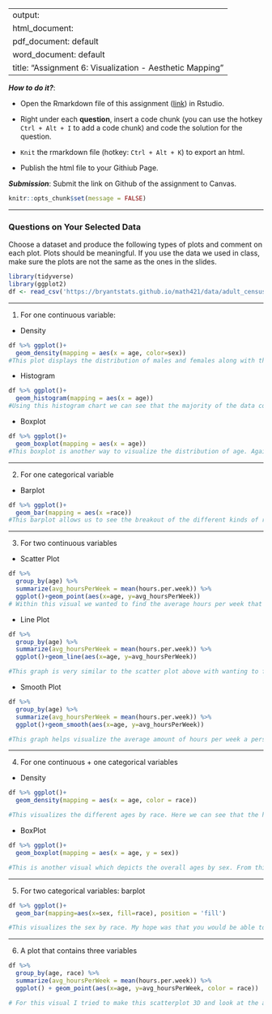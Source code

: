 
---
output: 
  html_document:
  pdf_document: default
  word_document: default
title: "Assignment 6: Visualization - Aesthetic Mapping"
---

***How to do it?***: 

- Open the Rmarkdown file of this assignment ([link](assignment6.Rmd)) in Rstudio. 

- Right under each **question**, insert  a code chunk (you can use the hotkey `Ctrl + Alt + I` to add a code chunk) and code the solution for the question. 

- `Knit` the rmarkdown file (hotkey: `Ctrl + Alt + K`) to export an html.  

-  Publish the html file to your Githiub Page. 

***Submission***: Submit the link on Github of the assignment to Canvas.

```r
knitr::opts_chunk$set(message = FALSE)
```

-------

### Questions on Your Selected Data

Choose a dataset and produce the following types of plots and comment on each plot. Plots should be meaningful. If you use the data we used in class, make sure the plots are not the same as the ones in the slides. 
```r
library(tidyverse)
library(ggplot2)
df <- read_csv('https://bryantstats.github.io/math421/data/adult_census.csv')
```

-------

1. For one continuous variable:

- Density
```r
df %>% ggplot()+
  geom_density(mapping = aes(x = age, color=sex))
#This plot displays the distribution of males and females along with their ages. Here we can see that their is a higher group of younger females than males. 
```

- Histogram 
```r
df %>% ggplot()+
  geom_histogram(mapping = aes(x = age))
#Using this histogram chart we can see that the majority of the data consists of people under 50 with the most being in their upper 30s. 
```

- Boxplot
```r
df %>% ggplot()+
  geom_boxplot(mapping = aes(x = age))
#This boxplot is another way to visualize the distribution of age. Again, the average age is in the range of 30s which makes sense based off of the histogram above. 
```


-------

2. For one categorical variable

- Barplot
```r
df %>% ggplot()+
  geom_bar(mapping = aes(x =race))
#This barplot allows us to see the breakout of the different kinds of races within this data set. From this we can conclude that the white race makes up the majority of the data.
```


-------

3. For two continuous variables

- Scatter Plot
```r
df %>% 
  group_by(age) %>% 
  summarize(avg_hoursPerWeek = mean(hours.per.week)) %>% 
  ggplot()+geom_point(aes(x=age, y=avg_hoursPerWeek))
# Within this visual we wanted to find the average hours per week that someone worked based off of the average by their age. From this visual we can conclude that most people work 40 hours a week starting around 25 and slowly decrease once they turn roughly 62.
```

- Line Plot
```r
df %>% 
  group_by(age) %>% 
  summarize(avg_hoursPerWeek = mean(hours.per.week)) %>% 
  ggplot()+geom_line(aes(x=age, y=avg_hoursPerWeek))

#This graph is very similar to the scatter plot above with wanting to find the average hours per week that someone worked based off of the average by their age

```

- Smooth Plot
```r
df %>% 
  group_by(age) %>% 
  summarize(avg_hoursPerWeek = mean(hours.per.week)) %>% 
  ggplot()+geom_smooth(aes(x=age, y=avg_hoursPerWeek))

#This graph helps visualize the average amount of hours per week a person work fro each age. Here you can notice that most people are working over 40 hours a week from ages 35 to 55ish. 

```

-------

4. For one continuous + one categorical variables

- Density
```r
df %>% ggplot()+
  geom_density(mapping = aes(x = age, color = race))

#This visualizes the different ages by race. Here we can see that the huge other category has a large spike of people around ages 30s which is a younger population compared to the others. 

```

- BoxPlot
```r
df %>% ggplot()+
  geom_boxplot(mapping = aes(x = age, y = sex))

#This is another visual which depicts the overall ages by sex. From this you can tell that the female population tends to be a little younger than the male population within the data set. 

```


-------

5. For two categorical variables: barplot
```r
df %>% ggplot()+
  geom_bar(mapping=aes(x=sex, fill=race), position = 'fill')

#This visualizes the sex by race. My hope was that you would be able to see if their was a disguised difference between sexes. The only major difference that is noted was their was an increased amount of African American females than males and more white males than females. 

```


-------

6. A plot that contains three variables
```r
df %>% 
  group_by(age, race) %>% 
  summarize(avg_hoursPerWeek = mean(hours.per.week)) %>% 
  ggplot() + geom_point(aes(x=age, y=avg_hoursPerWeek, color = race))

# For this visual I tried to make this scatterplot 3D and look at the age distribution of average hours worked per week by race. From this we can conclude that the average amount of hours worked by white people are pretty stead compared to the other races like the Amer-Indian-Eskimo's hours which have a wide range and are not consist. Overall this trend is pretty consistent though with the amount of hours worked decreasing as age increases

```


